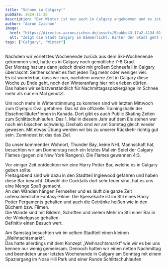 ```yaml
---
title: "Schnee in Calgary!"
pubDate: 2024-11-28
description: "Der Winter ist nun auch in Calgary angekommen und es ist sehr kalt."
author: "Aaron Czichon"
image:
  href: "https://directus.aaronczichon.de/assets/9babbe43-17a2-4134-81f3-4fcf431c2675.jpeg?quality=70&width=1600"
  alt: "Zeigt die Stadt Calgary im Dämmerlicht. Hinter der Stadt geht die Sonne in tollen orange- und gelbtönen unter. Ein paar Autos fahren auf dem Highway davor und haben ihre Lichter an."
tags: ["Calgary", "Winter"]
---
```



Nachdem wir vorletztes Wochenende zurück aus dem Ski-Wochenende gekommen sind, hatte es in Calgary noch gemütliche 7-8 Grad.   
Der Montag hat uns dann jedoch direkt mit großem Schneefall in Calgary überrascht. Seither schneit es fast jeden Tag mehr oder weniger viel.   
Es ist wunderbar, dass wir nun, nachdem unsere Zeit in Calgary diese Woche zu Ende geht, noch den Winteranfang hier mit erleben dürfen.   
Das haben wir selbstverständlich für Nachmittagsspaziergänge im Schnee mehr als nur ein Mal genutzt.

<DirectusImage assetId="32b4e216-31f8-40bb-af14-33f4dee6f62d.jpeg" />

<DirectusImage assetId="1627ce9e-becf-48f3-a99a-9547fece838e.jpeg" />

Um noch mehr in Winterstimmung zu kommen sind wir letzten Mittwoch zum Olympic Oval gefahren. Das ist die offizielle Trainingshalle der Eisschnellläufer\*innen in Kanada. Dort gibt es auch Public Skating Zeiten zum Schlittschuhlaufen. Das 1. Mal in diesem Jahr auf dem Eis stehen war noch ein bisschen schwierig. Deshalb sind wir am Sonntag gleich wieder gewesen. Mit etwas Übung werden wir bis zu unserer Rückkehr richtig gut sein. Zumindest ist das das Ziel.   

Da unser kommender Wohnort, Thunder Bay, keine NHL Mannschaft hat, besuchten wir am Donnerstag noch ein letztes Mal ein Spiel der Calgary Flames (gegen die New York Rangers). Die Flames gewannen 4:3.

<DirectusImage assetId="4003e9e7-6455-49b7-8816-37b2c330f64c.jpeg" />

Vor einiger Zeit entdeckten wir eine Harry Potter Bar, welche es in Calgary geben sollte.    
Freitagabend sind wir dazu in den Stadtteil Inglewood gefahren und haben diese Bar besucht. Obwohl die Cocktails dort sehr teuer sind, hat es uns eine Menge Spaß gemacht.   
An den Wänden hängen Fernseher und es läuft die ganze Zeit unterschiedliche Fantasy-Filme. Die Speisekarte ist im Stil eines Harry Potter Pergaments gehalten und auch die Getränke heißen wie in den Büchern bzw. Filmen.   
Die Wände sind mit Bildern, Schriften und vielem Mehr im Stil einer Bar in der Winkelgasse gehalten.   
Definitiv einen Besuch wert.

Am Samstag besuchten wir im selben Stadtteil einen kleinen „Weihnachtsmarkt“.   
Das hatte allerdings mit dem Konzept „Weihnachtsmarkt“ wie wir es bei uns kennen nur wenig gemeinsam. Dennoch hatten wir einen netten Nachmittag und beendeten unser letztes Wochenende in Calgary am Sonntag mit einem Spaziergang im Nose Hill Park und einer Runde Schlittschuhlaufen.

<DirectusGallery folderName="50 Snow Calgary" />
